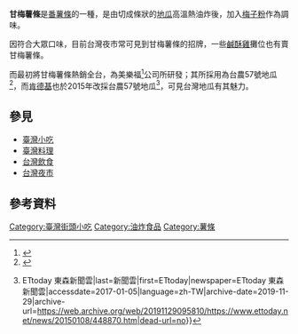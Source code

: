 {{多個問題|
{{expand|time=2017-01-06T00:39:00+00:00}}
{{refimprove|time=2017-01-05T12:54:07+00:00}}
{{original research|time=2017-01-05T12:39:36+00:00}}
}}
'''甘梅薯條'''是[[番薯條|番薯條]]的一種，是由切成條狀的[[地瓜|地瓜]]高溫熱油炸後，加入[[梅子粉|梅子粉]]作為調味。

因符合大眾口味，目前台灣夜市常可見到甘梅薯條的招牌，一些[[鹹酥雞|鹹酥雞]]攤位也有賣甘梅薯條。

而最初將甘梅薯條熱銷全台，為美樂福<ref>{{Cite web|url=http://www.vhl.com.tw/mlf_web/main.html|title=美樂福小吃連鎖加盟網|accessdate=2017-01-05|work=www.vhl.com.tw|archive-date=2020-12-01|archive-url=https://web.archive.org/web/20201201115501/http://www.vhl.com.tw/mlf_web/main.html|dead-url=no}}</ref>公司所研發；其所採用為台農57號地瓜<ref>{{Cite web|url=http://www.goldyam.com.tw/|title=黃金薯的故鄉- 雲林縣大溝果菜生產合作社 (校長地瓜,番薯,甘薯,地瓜,地瓜酥,地瓜球,烤地瓜)|accessdate=2017-01-05|work=www.goldyam.com.tw|archive-date=2020-10-22|archive-url=https://web.archive.org/web/20201022180329/http://www.goldyam.com.tw/|dead-url=no}}</ref>，而[[肯德基|肯德基]]也於2015年改採台農57號地瓜<ref>{{Cite news|url=http://www.ettoday.net/news/20150108/448870.htm|title=肯德基改賣地瓜薯條　「脂肪少、熱量更低」 {{!}} ETtoday 東森新聞雲|last=新聞雲|first=ETtoday|newspaper=ETtoday 東森新聞雲|accessdate=2017-01-05|language=zh-TW|archive-date=2019-11-29|archive-url=https://web.archive.org/web/20191129095810/https://www.ettoday.net/news/20150108/448870.htm|dead-url=no}}</ref>，可見台灣地瓜有其魅力。

==參見==
* [[臺灣小吃|臺灣小吃]]
* [[臺灣料理|臺灣料理]]
* [[台灣飲食|台灣飲食]]
* [[台灣夜市|台灣夜市]]

== 參考資料 ==
{{Reflist}}

[[Category:臺灣街頭小吃|Category:臺灣街頭小吃]]
[[Category:油炸食品|Category:油炸食品]]
[[Category:薯條|Category:薯條]]